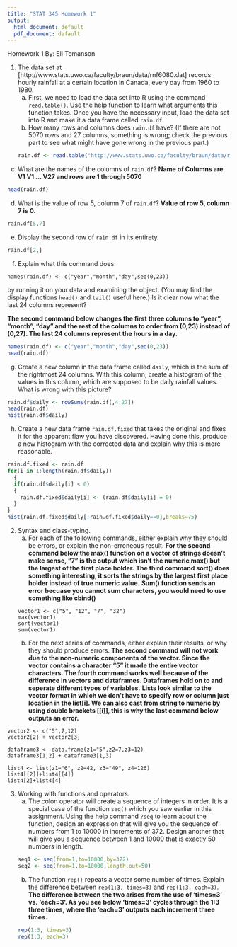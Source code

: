 ---
title: "STAT 345 Homework 1"
output:
  html_document: default
  pdf_document: default
---
Homework 1 
By: Eli Temanson

1. The data set at [http://www.stats.uwo.ca/faculty/braun/data/rnf6080.dat] records hourly rainfall at a certain location in Canada, every day from 1960 to 1980.
    a. First, we need to load the data set into R using the command `read.table()`. Use the help function to learn what arguments this function takes. Once you have the necessary input, load the data set into R and make it a data frame called `rain.df`.
    b. How many rows and columns does `rain.df` have? (If there are not 5070 rows and 27 columns, something is wrong; check the previous part to see what might have gone wrong in the previous part.)
```{r}
rain.df <- read.table("http://www.stats.uwo.ca/faculty/braun/data/rnf6080.dat")
```
    
  c. What are the names of the columns of `rain.df`?
  **Name of Columns are V1 V1 ... V27 and rows are 1 through 5070**
```{r}
head(rain.df)
```

  d. What is the value of row 5, column 7 of `rain.df`?
  **Value of row 5, column 7 is 0.**
```{r}
rain.df[5,7]
```

  e. Display the second row of `rain.df` in its entirety.
```{r}
rain.df[2,]
```

  f. Explain what this command does:
```
names(rain.df) <- c("year","month","day",seq(0,23))
```
  by running it on your data and examining the object. (You may find the display functions `head()` and `tail()` useful here.) Is it clear now what the last 24 columns represent?

  **The second command below changes the first three columns to "year", "month", "day" and the rest of the columns to order from (0,23) instead of (0,27). The last 24 columns represent the hours in a day.**
```{r}
names(rain.df) <- c("year","month","day",seq(0,23))
head(rain.df)
```

  g. Create a new column in the data frame called `daily`, which is the sum of the rightmost 24 columns. With this column, create a histogram of the values in this column, which are supposed to be daily rainfall values. What is wrong with this picture?  
```{r}
rain.df$daily <- rowSums(rain.df[,4:27])
head(rain.df)
hist(rain.df$daily)
```

  h. Create a new data frame `rain.df.fixed` that takes the original and fixes it for the apparent flaw you have discovered. Having done this, produce a new histogram with the corrected data and explain why this is more reasonable.
```{r}
rain.df.fixed <- rain.df
for(i in 1:length(rain.df$daily))
  {
  if(rain.df$daily[i] < 0)
  {
    rain.df.fixed$daily[i] <- (rain.df$daily[i] = 0)
  }
}
hist(rain.df.fixed$daily[!rain.df.fixed$daily==0],breaks=75)

```

2. Syntax and class-typing.
    a. For each of the following commands, either explain why they should be errors, or explain the non-erroneous result. 
    **For the second command below the max() function on a vector of strings doesn't make sense, "7" is the output which isn't the numeric max() but the largest of the first place holder.**
    **The third command sort() does something interesting, it sorts the strings by the largest first place holder instead of true numeric value.**
    **Sum() function sends an error becuase you cannot sum characters, you would need to use something like cbind()**
```
vector1 <- c("5", "12", "7", "32")
max(vector1)
sort(vector1)
sum(vector1)
```
    b. For the next series of commands, either explain their results, or why they should produce errors.
    **The second command will not work due to the non-numeric components of the vector. Since the vector contains a character "5" it made the entire vector characters. **
    **The fourth command works well because of the difference in vectors and dataframes. Dataframes hold on to and seperate different types of variables.**
    **Lists look similar to the vector format in which we don't have to specify row or column just location in the list[i]. We can also cast from string to numeric by using double brackets [[i]], this is why the last command below outputs an error.** 
    
```
vector2 <- c("5",7,12)
vector2[2] + vector2[3]

dataframe3 <- data.frame(z1="5",z2=7,z3=12)
dataframe3[1,2] + dataframe3[1,3]

list4 <- list(z1="6", z2=42, z3="49", z4=126)
list4[[2]]+list4[[4]]
list4[2]+list4[4]
```

3. Working with functions and operators.
    a. The colon operator will create a sequence of integers in order. It is a special case of the function `seq()` which you saw earlier in this assignment. Using the help command `?seq` to learn about the function, design an expression that will give you the sequence of numbers from 1 to 10000 in increments of 372. Design another that will give you a sequence between 1 and 10000 that is exactly 50 numbers in length.
    ```{r}
    seq1 <- seq(from=1,to=10000,by=372)
    seq2 <- seq(from=1,to=10000,length.out=50)
    ```
    b. The function `rep()` repeats a vector some number of times. Explain the difference between `rep(1:3, times=3)` and `rep(1:3, each=3)`.
    **The difference between the two arises from the use of 'times=3' vs. 'each=3'. As you see below 'times=3' cycles through the 1:3 three times, where the 'each=3' outputs each increment three times. **
```{r}
rep(1:3, times=3)
rep(1:3, each=3)
```